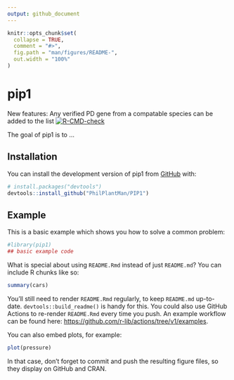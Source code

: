 ```yaml
---
output: github_document
---
```


<!-- README.md is generated from README.Rmd. Please edit that file -->

```r
knitr::opts_chunk$set(
  collapse = TRUE,
  comment = "#>",
  fig.path = "man/figures/README-",
  out.width = "100%"
)
```

# pip1
New features: Any verified PD gene from a compatable species can be added to the list
<!-- badges: start -->
[![R-CMD-check](https://github.com/PhilPlantMan/PIP1/actions/workflows/R-CMD-check.yaml/badge.svg)](https://github.com/PhilPlantMan/PIP1/actions/workflows/R-CMD-check.yaml)
<!-- badges: end -->

The goal of pip1 is to ...

## Installation

You can install the development version of pip1 from [GitHub](https://github.com/) with:

``` r
# install.packages("devtools")
devtools::install_github("PhilPlantMan/PIP1")
```

## Example

This is a basic example which shows you how to solve a common problem:

```r
#library(pip1)
## basic example code
```

What is special about using `README.Rmd` instead of just `README.md`? You can include R chunks like so:

```r
summary(cars)
```

You'll still need to render `README.Rmd` regularly, to keep `README.md` up-to-date. `devtools::build_readme()` is handy for this. You could also use GitHub Actions to re-render `README.Rmd` every time you push. An example workflow can be found here: <https://github.com/r-lib/actions/tree/v1/examples>.

You can also embed plots, for example:

```r
plot(pressure)
```

In that case, don't forget to commit and push the resulting figure files, so they display on GitHub and CRAN.

